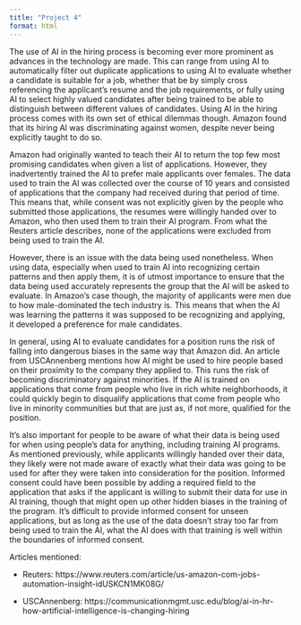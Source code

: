 ```yaml
---
title: "Project 4"
format: html
---
```


The use of AI in the hiring process is becoming ever more prominent as advances in the technology are made. This can range from using AI to automatically filter out duplicate applications to using AI to evaluate whether a candidate is suitable for a job, whether that be by simply cross referencing the applicant's resume and the job requirements, or fully using AI to select highly valued candidates after being trained to be able to distinguish between different values of candidates. Using AI in the hiring process comes with its own set of ethical dilemmas though. Amazon found that its hiring AI was discriminating against women, despite never being explicitly taught to do so.

Amazon had originally wanted to teach their AI to return the top few most promising candidates when given a list of applications. However, they inadvertently trained the AI to prefer male applicants over females. The data used to train the AI was collected over the course of 10 years and consisted of applications that the company had received during that period of time. This means that, while consent was not explicitly given by the people who submitted those applications, the resumes were willingly handed over to Amazon, who then used them to train their AI program. From what the Reuters article describes, none of the applications were excluded from being used to train the AI.

However, there is an issue with the data being used nonetheless. When using data, especially when used to train AI into recognizing certain patterns and then apply them, it is of utmost importance to ensure that the data being used accurately represents the group that the AI will be asked to evaluate. In Amazon's case though, the majority of applicants were men due to how male-dominated the tech industry is. This means that when the AI was learning the patterns it was supposed to be recognizing and applying, it developed a preference for male candidates.

In general, using AI to evaluate candidates for a position runs the risk of falling into dangerous biases in the same way that Amazon did. An article from USCAnnenberg mentions how AI might be used to hire people based on their proximity to the company they applied to. This runs the risk of becoming discriminatory against minorities. If the AI is trained on applications that come from people who live in rich white neighborhoods, it could quickly begin to disqualify applications that come from people who live in minority communities but that are just as, if not more, qualified for the position.

It's also important for people to be aware of what their data is being used for when using people's data for anything, including training AI programs. As mentioned previously, while applicants willingly handed over their data, they likely were not made aware of exactly what their data was going to be used for after they were taken into consideration for the position. Informed consent could have been possible by adding a required field to the application that asks if the applicant is willing to submit their data for use in AI training, though that might open up other hidden biases in the training of the program. It's difficult to provide informed consent for unseen applications, but as long as the use of the data doesn't stray too far from being used to train the AI, what the AI does with that training is well within the boundaries of informed consent.

Articles mentioned:

-   Reuters: https://www.reuters.com/article/us-amazon-com-jobs-automation-insight-idUSKCN1MK08G/

-   USCAnnenberg: https://communicationmgmt.usc.edu/blog/ai-in-hr-how-artificial-intelligence-is-changing-hiring

